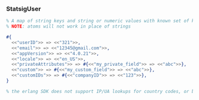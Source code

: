 ### StatsigUser

```erlang
% A map of string keys and string or numeric values with known set of keys
% NOTE: atoms will not work in place of strings

#{
  <<"userID">> => <<"321">>,
  <<"email">> => <<"12345@gmail.com">>,
  <<"appVersion">> => <<"4.0.21">>,
  <<"locale">> => <<"en_US">>,
  <<"privateAttributes">> => #{<<"my_private_field">> => <<"abc">>},
  <<"custom">> => #{<<"my_custom_field">> => <<"abc">>},
  <<"customIDs">> => #{<<"companyID">> => <<"123">>},
}

% the erlang SDK does not support IP/UA lookups for country codes, or browser/os information
```
